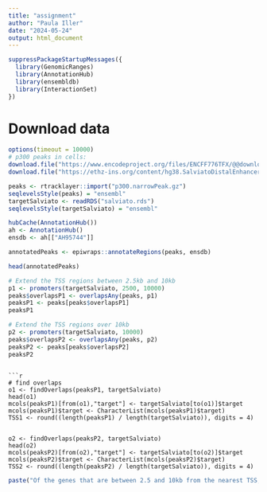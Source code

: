 ```yaml
---
title: "assignment"
author: "Paula Iller"
date: "2024-05-24"
output: html_document
---
```


```r
suppressPackageStartupMessages({
  library(GenomicRanges)
  library(AnnotationHub)
  library(ensembldb)
  library(InteractionSet)
})
```

# Download data 

```r
options(timeout = 10000)
# p300 peaks in cells:
download.file("https://www.encodeproject.org/files/ENCFF776TFX/@@download/ENCFF776TFX.bed.gz", "p300.narrowPeak.gz")
download.file("https://ethz-ins.org/content/hg38.SalviatoDistalEnhancerTargets.GR.rds", "salviato.rds")

peaks <- rtracklayer::import("p300.narrowPeak.gz")
seqlevelsStyle(peaks) = "ensembl"
targetSalviato <- readRDS("salviato.rds")
seqlevelsStyle(targetSalviato) = "ensembl"

hubCache(AnnotationHub())
ah <- AnnotationHub()
ensdb <- ah[["AH95744"]]

annotatedPeaks <- epiwraps::annotateRegions(peaks, ensdb)

head(annotatedPeaks)
```

```r
# Extend the TSS regions between 2.5kb and 10kb
p1 <- promoters(targetSalviato, 2500, 10000)
peaks$overlapsP1 <- overlapsAny(peaks, p1)
peaksP1 <- peaks[peaks$overlapsP1]
peaksP1 
```
```r
# Extend the TSS regions over 10kb
p2 <- promoters(targetSalviato, 10000)
peaks$overlapsP2 <- overlapsAny(peaks, p2)
peaksP2 <- peaks[peaks$overlapsP2]
peaksP2 
```
```

```r
# find overlaps
o1 <- findOverlaps(peaksP1, targetSalviato)
head(o1)
mcols(peaksP1)[from(o1),"target"] <- targetSalviato[to(o1)]$target
mcols(peaksP1)$target <- CharacterList(mcols(peaksP1)$target)
TSS1 <- round((length(peaksP1) / length(targetSalviato)), digits = 4)


o2 <- findOverlaps(peaksP2, targetSalviato)
head(o2)
mcols(peaksP2)[from(o2),"target"] <- targetSalviato[to(o2)]$target
mcols(peaksP2)$target <- CharacterList(mcols(peaksP2)$target)
TSS2 <- round((length(peaksP2) / length(targetSalviato)), digits = 4)
```

```r
paste("Of the genes that are between 2.5 and 10kb from the nearest TSS,", TSS1 ,"% form an interaction with that nearest gene. Of the genes that are more than 10kb away from the nearest TSS, ",TSS2 ,"% form an interaction with that nearest gene.")
```


